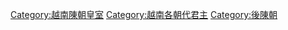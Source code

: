 [[Category:越南陳朝皇室|Category:越南陳朝皇室]]
[[Category:越南各朝代君主|Category:越南各朝代君主]]
[[Category:後陳朝|Category:後陳朝]]